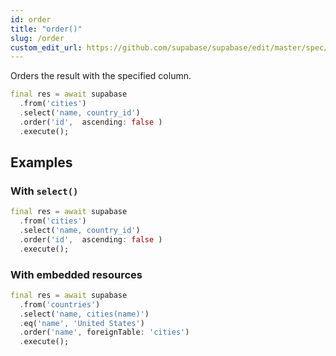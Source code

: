 ```yaml
---
id: order
title: "order()"
slug: /order
custom_edit_url: https://github.com/supabase/supabase/edit/master/spec/supabase_dart_v0.yml
---
```


Orders the result with the specified column.


```dart
final res = await supabase
  .from('cities')
  .select('name, country_id')
  .order('id',  ascending: false )
  .execute();
```


















## Examples

### With `select()`



```dart
final res = await supabase
  .from('cities')
  .select('name, country_id')
  .order('id',  ascending: false )
  .execute();
```

### With embedded resources



```dart
final res = await supabase
  .from('countries')
  .select('name, cities(name)')
  .eq('name', 'United States')
  .order('name', foreignTable: 'cities')
  .execute();
```